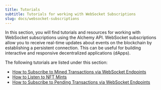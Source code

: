 ```yaml
---
title: Tutorials
subtitle: Tutorials for working with WebSocket Subscriptions
slug: docs/websocket-subscriptions
---
```



In this section, you will find tutorials and resources for working with WebSocket subscriptions using the Alchemy API. WebSocket subscriptions allow you to receive real-time updates about events on the blockchain by establishing a persistent connection. This can be useful for building interactive and responsive decentralized applications (dApps).


The following tutorials are listed under this section:

* [How to Subscribe to Mined Transactions via WebSocket Endpoints](/docs/how-to-subscribe-to-pending-transactions-via-websocket-endpoints)
* [How to Listen to NFT Mints](/docs/how-to-listen-to-nft-mints)
* [How to Subscribe to Pending Transactions via WebSocket Endpoints](/docs/how-to-subscribe-to-transactions-via-websocket-endpoints)
